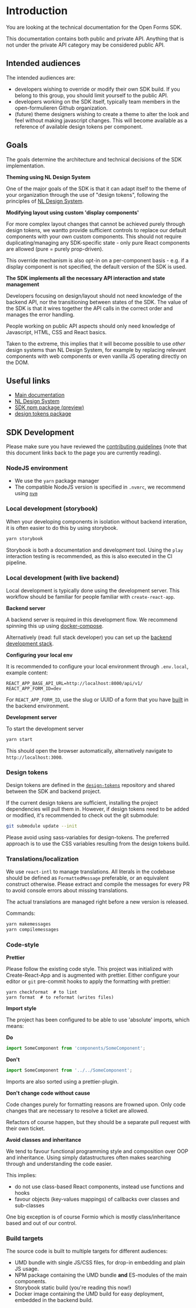 
<Meta title="Introduction" />

# Introduction

You are looking at the technical documentation for the Open Forms SDK.

This documentation contains both public and private API. Anything that is not under the private
API category may be considered public API.

## Intended audiences

The intended audiences are:

* developers wishing to override or modify their own SDK build. If you belong to this group,
  you should limit yourself to the public API.
* developers working on the SDK itself, typically team members in the open-formulieren Github
  organization.
* (future) theme designers wishing to create a theme to alter the look and feel without making
  javascript changes. This will become available as a reference of available design tokens per
  component.

## Goals

The goals determine the architecture and technical decisions of the SDK implementation.

**Theming using NL Design System**

One of the major goals of the SDK is that it can adapt itself to the theme of your
organization through the use of "design tokens", following the principles of
[NL Design System](https://www.nldesignsystem.nl/).

**Modifying layout using custom 'display components'**

For more complex layout changes that cannot be achieved purely through design tokens, we
wantto provide sufficient controls to replace our default components with your own custom
components. This should not require duplicating/managing any SDK-specific state - only
pure React components are allowed (pure = purely prop-driven).

This override mechanism is also opt-in on a per-component basis - e.g. if a display
component is not specified, the default version of the SDK is used.

**The SDK implements all the necessary API interaction and state management**

Developers focusing on design/layout should not need knowledge of the backend API,
nor the transitioning between states of the SDK. The value of the SDK is that it
wires together the API calls in the correct order and manages the error handling.

People working on public API aspects should only need knowledge of Javascript,
HTML, CSS and React basics.

Taken to the extreme, this implies that it will become possible to
use *other* design systems than NL Design System, for example by replacing
relevant components with web components or even vanilla JS operating directly
on the DOM.

## Useful links

* [Main documentation](https://open-forms.readthedocs.io/)
* [NL Design System](https://www.nldesignsystem.nl/)
* [SDK npm package (preview)](https://www.npmjs.com/package/@open-formulieren/sdk)
* [design tokens package](https://www.npmjs.com/package/@open-formulieren/design-tokens)

## SDK Development

Please make sure you have reviewed the [contributing guidelines][contributing] (note
that this document links back to the page you are currently reading).

### NodeJS environment

* We use the `yarn` package manager
* The compatible NodeJS version is specified in `.nvmrc`, we recommend
  using [`nvm`](https://github.com/nvm-sh/nvm)

### Local development (storybook)

When your developing components in isolation without backend interation, it is
often easier to do this by using storybook.

```bash
yarn storybook
```

Storybook is both a documentation and development tool. Using the `play`
interaction testing is recommended, as this is also executed in the CI
pipeline.

### Local development (with live backend)

Local development is typically done using the development server. This workflow
should be familiar for people familiar with `create-react-app`.

**Backend server**

A backend server is required in this development flow. We recommend spinning this up
using [docker-compose](https://open-forms.readthedocs.io/en/stable/installation/docker_compose.html#installation-docker-compose).

Alternatively (read: full stack developer) you can set up the
[backend development stack](https://github.com/open-formulieren/open-forms/blob/master/INSTALL.rst).

**Configuring your local env**

It is recommended to configure your local environment through `.env.local`, example content:

```
REACT_APP_BASE_API_URL=http://localhost:8000/api/v1/
REACT_APP_FORM_ID=dev
```

For `REACT_APP_FORM_ID`, use the slug or UUID of a form that you have
[built](https://open-forms.readthedocs.io/en/stable/manual/forms/basics.html#nieuw-formulier-aanmaken)
in the backend environment.

**Development server**

To start the development server

```bash
yarn start
```

This should open the browser automatically, alternatively navigate to `http://localhost:3000`.

### Design tokens

Design tokens are defined in the [`design-tokens`](https://github.com/open-formulieren/design-tokens/)
repository and shared between the SDK and backend project.

If the current design tokens are sufficient, installing the project dependencies will pull them in.
However, if design tokens need to be added or modified, it's recommended to check out the git submodule:

```bash
git submodule update --init
```

Please avoid using sass-variables for design-tokens. The preferred approach is to use the CSS variables
resulting from the design tokens build.

### Translations/localization

We use `react-intl` to manage translations. All literals in the codebase should be defined as
`FormattedMessage` preferable, or an equivalent construct otherwise. Please extract and compile
the messages for every PR to avoid console errors about missing translations.

The actual translations are managed right before a new version is released.

Commands:

```bash
yarn makemessages
yarn compilemessages
```

### Code-style

**Prettier**

Please follow the existing code style. This project was initialized with Create-React-App
and is augmented with prettier. Either configure your editor or `git` pre-commit hooks to
apply the formatting with prettier:

```
yarn checkformat  # to lint
yarn format  # to reformat (writes files)
```

**Import style**

The project has been configured to be able to use 'absolute' imports, which means:

**Do**

```jsx
import SomeComponent from 'components/SomeComponent';
```

**Don't**

```jsx
import SomeComponent from '../../SomeComponent';
```

Imports are also sorted using a prettier-plugin.

**Don't change code without cause**

Code changes purely for formatting reasons are frowned upon. Only code changes that are
necessary to resolve a ticket are allowed.

Refactors of course happen, but they should be a separate pull request with their own
ticket.

**Avoid classes and inheritance**

We tend to favour functional programming style and composition over OOP and inheritance.
Using simply datastructures often makes searching through and understanding the code
easier.

This implies:

* do not use class-based React components, instead use functions and hooks
* favour objects (key-values mappings) of callbacks over classes and sub-classes

One big exception is of course Formio which is mostly class/inheritance based and
out of our control.

### Build targets

The source code is built to multiple targets for different audiences:

* UMD bundle with single JS/CSS files, for drop-in embedding and plain JS usage.
* NPM package containing the UMD bundle **and** ES-modules of the main components.
* Storybook static build (you're reading this now!)
* Docker image containing the UMD build for easy deployment, embedded in the backend build.

[contributing]: https://github.com/open-formulieren/open-forms-sdk/blob/main/CONTRIBUTING.md
